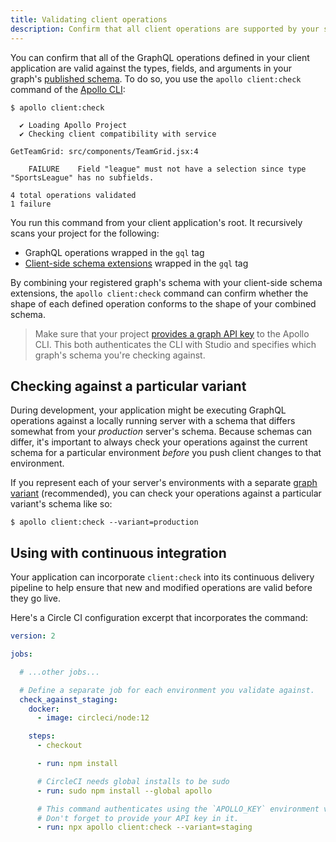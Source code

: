 ```yaml
---
title: Validating client operations
description: Confirm that all client operations are supported by your schema
---
```


You can confirm that all of the GraphQL operations defined in your client application are valid against the types, fields, and arguments in your graph's [published schema](./schema/cli-registration). To do so, you use the `apollo client:check` command of the [Apollo CLI](https://www.apollographql.com/docs/devtools/cli/):

```
$ apollo client:check

  ✔ Loading Apollo Project
  ✔ Checking client compatibility with service

GetTeamGrid: src/components/TeamGrid.jsx:4

    FAILURE    Field "league" must not have a selection since type "SportsLeague" has no subfields.

4 total operations validated
1 failure
```

You run this command from your client application's root. It recursively scans your project for the following:

- GraphQL operations wrapped in the `gql` tag
- [Client-side schema extensions](https://www.apollographql.com/docs/react/local-state/client-side-schema/) wrapped in the `gql` tag

By combining your registered graph's schema with your client-side schema extensions, the `apollo client:check` command can confirm whether the shape of each defined operation conforms to the shape of your combined schema.

> Make sure that your project [provides a graph API key](https://www.apollographql.com/docs/devtools/cli/#provide-an-api-key) to the Apollo CLI. This both authenticates the CLI with Studio and specifies which graph's schema you're checking against.

## Checking against a particular variant

During development, your application might be executing GraphQL operations against a locally running server with a schema that differs somewhat from your _production_ server's schema. Because schemas can differ, it's important to always check your operations against the current schema for a particular environment _before_ you push client changes to that environment.

If you represent each of your server's environments with a separate [graph variant](./org/graphs/#variants) (recommended), you can check your operations against a particular variant's schema like so:

```
$ apollo client:check --variant=production
```

## Using with continuous integration

Your application can incorporate `client:check` into its continuous delivery pipeline to help ensure that new and modified operations are valid before they go live.

Here's a Circle CI configuration excerpt that incorporates the command:

```yaml {30} title="config.yml"
version: 2

jobs:

  # ...other jobs...

  # Define a separate job for each environment you validate against.
  check_against_staging:
    docker:
      - image: circleci/node:12

    steps:
      - checkout

      - run: npm install

      # CircleCI needs global installs to be sudo
      - run: sudo npm install --global apollo

      # This command authenticates using the `APOLLO_KEY` environment variable.
      # Don't forget to provide your API key in it.
      - run: npx apollo client:check --variant=staging
```
